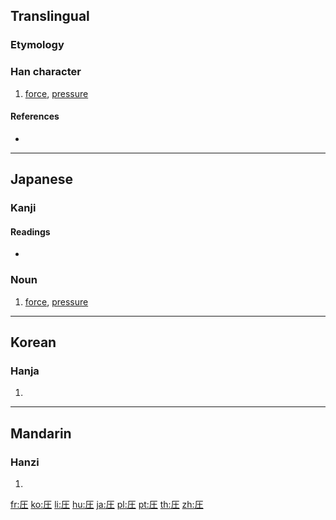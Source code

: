 {{also|壓|压}}
==Translingual==

===Etymology===
{{Han simp|壓|f=厭|t=厂}}

===Han character===
{{Han char|rn=32|rad=土|as=02|sn=5|four=|canj=一土 (MG), X一土 (XMG)|ids=⿸[[厂]][[土]]}}

# [[force]], [[pressure]]

====References====
* {{Han ref|kx=0223.091|dkj=04879|hdz=10068.071|uh=5727|ud=22311}}

----

==Japanese==

===Kanji===
{{ja-kanji|grade=5|rs=土02}}

====Readings====
* {{ja-readings|on=[[あつ]] (atsu)|kun=[[おさえる]] (osaeru)}}

===Noun===
{{ja-noun|k|hira=あつ|rom=atsu}} 

# [[force]], [[pressure]]

----

==Korean==

===Hanja===
{{ko-hanja|hangeul=압|rv=ap|mr=ap}}

# {{defn|lang=ko|sort=土02}}

----

==Mandarin==

===Hanzi===
{{cmn-hanzi|pin=[[yā]] ([[ya1]])|wg=ya<sup>1</sup>}}

# {{defn|lang=cmn|sort=土02}}

[[fr:圧]]
[[ko:圧]]
[[li:圧]]
[[hu:圧]]
[[ja:圧]]
[[pl:圧]]
[[pt:圧]]
[[th:圧]]
[[zh:圧]]